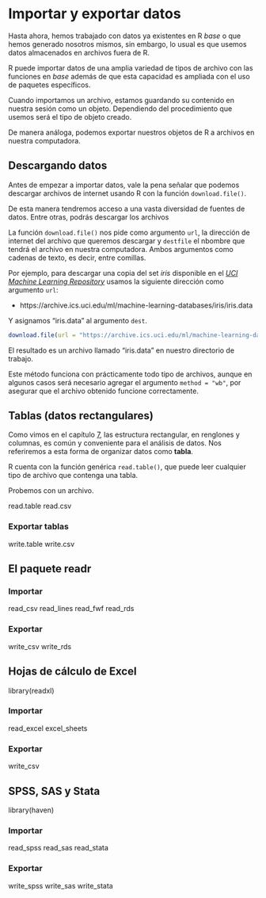 # Importar y exportar datos
Hasta ahora, hemos trabajado con datos ya existentes en R *base* o que hemos generado nosotros mismos, sin embargo, lo usual es que usemos datos almacenados en archivos fuera de R.

R puede importar datos de una amplia variedad de tipos de archivo con las funciones en *base* además de que esta capacidad es ampliada con el uso de paquetes específicos.

Cuando importamos un archivo, estamos guardando su contenido en nuestra sesión como un objeto. Dependiendo del procedimiento que usemos será el tipo de objeto creado.

De manera análoga, podemos exportar nuestros objetos de R a archivos en nuestra computadora.

## Descargando datos
Antes de empezar a importar datos, vale la pena señalar que  podemos descargar archivos de internet usando R con la función `download.file()`.

De esta manera tendremos acceso a una vasta diversidad de fuentes de datos. Entre otras, podrás descargar los archivos 

La función `download.file()` nos pide como argumento `url`, la dirección de internet del archivo que queremos descargar y `destfile` el nbombre que tendrá el archivo en nuestra computadora. Ambos argumentos como cadenas de texto, es decir, entre comillas.

Por ejemplo, para descargar una copia del set *iris* disponible en el [*UCI Machine Learning Repository*](https://archive.ics.uci.edu) usamos la siguiente dirección como argumento `url`:

* https://archive.ics.uci.edu/ml/machine-learning-databases/iris/iris.data

Y asignamos "iris.data" al argumento `dest`.
```r
download.file(url = "https://archive.ics.uci.edu/ml/machine-learning-databases/iris/iris.data", destfile = "iris.data")
```

El resultado es un archivo llamado "iris.data" en nuestro directorio de trabajo. 

Este método funciona con prácticamente todo tipo de archivos, aunque en algunos casos será necesario agregar el argumento `method = "wb"`, por asegurar que el archivo obtenido funcione correctamente.

## Tablas (datos rectangulares)
Como vimos en el capítulo [7](#estructuras-de-datos), las estructura rectangular, en renglones y columnas, es común y conveniente para el análisis de datos. Nos referiremos a esta forma de organizar datos como **tabla**.

R cuenta con la función genérica `read.table()`, que puede leer cualquier tipo de archivo que contenga una tabla.

Probemos con un archivo.



read.table
read.csv

### Exportar tablas
write.table
write.csv

## El paquete readr

### Importar
read_csv
read_lines
read_fwf
read_rds

### Exportar
write_csv
write_rds

## Hojas de cálculo de Excel
library(readxl)

### Importar
read_excel
excel_sheets

### Exportar
write_csv

## SPSS, SAS y Stata
library(haven)

### Importar
read_spss
read_sas
read_stata

### Exportar
write_spss
write_sas
write_stata







